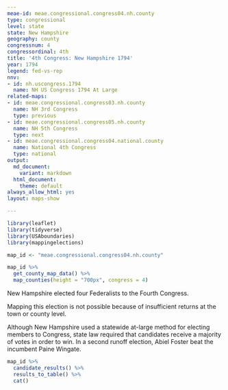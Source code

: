 ```yaml
---
meae-id: meae.congressional.congress04.nh.county
type: congressional
level: state
state: New Hampshire
geography: county
congressnum: 4
congressordinal: 4th
title: '4th Congress: New Hampshire 1794'
year: 1794
legend: fed-vs-rep
nnv:
- id: nh.uscongress.1794
  name: NH US Congress 1794 At Large
related-maps:
- id: meae.congressional.congress03.nh.county
  name: NH 3rd Congress
  type: previous
- id: meae.congressional.congress05.nh.county
  name: NH 5th Congress
  type: next
- id: meae.congressional.congress04.national.county
  name: National 4th Congress
  type: national
output:
  md_document:
    variant: markdown
  html_document:
    theme: default
always_allow_html: yes
layout: maps-show

---
```


```r
library(leaflet)
library(tidyverse)
library(USAboundaries)
library(mappingelections)

map_id <- "meae.congressional.congress04.nh.county"
```

<div class="map">

```r
map_id %>%
  get_county_map_data() %>% 
  map_counties(height = "700px", congress = 4)
```

</div>

New Hampshire elected four Federalists to the Fourth Congress.

Mapping this election is not possible because of insufficient returns at the town or county level.

Although New Hampshire used a statewide at-large method for electing members to Congress, state law required that candidates receive a majority of votes in order to win. In a second runoff election, Abiel Foster beat the incumbent Paine Wingate.

<div class="results-table">

```r
map_id %>%
  candidate_results() %>%
  results_to_table() %>%
  cat()
```

</div>
